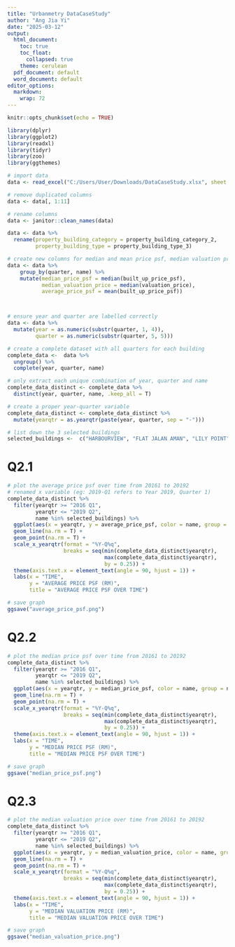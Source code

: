 ```yaml
---
title: "Urbanmetry DataCaseStudy"
author: "Ang Jia Yi"
date: "2025-03-12"
output:
  html_document:
    toc: true
    toc_float:
      collapsed: true
    theme: cerulean
  pdf_document: default
  word_document: default
editor_options:
  markdown:
    wrap: 72
---
```


```r
knitr::opts_chunk$set(echo = TRUE)

library(dplyr)
library(ggplot2)
library(readxl)
library(tidyr)
library(zoo)
library(ggthemes)
```

```r
# import data
data <- read_excel("C:/Users/User/Downloads/DataCaseStudy.xlsx", sheet = "Q2 data")

# remove duplicated columns
data <- data[, 1:11]

# rename columns
data <- janitor::clean_names(data)

data <- data %>% 
  rename(property_building_category = property_building_category_2,
         property_building_type = property_building_type_3)
```
```r
# create new columns for median and mean price psf, median valuation price
data <- data %>% 
    group_by(quarter, name) %>% 
    mutate(median_price_psf = median(built_up_price_psf),
           median_valuation_price = median(valuation_price),
           average_price_psf = mean(built_up_price_psf))



# ensure year and quarter are labelled correctly
data <- data %>%
  mutate(year = as.numeric(substr(quarter, 1, 4)),
         quarter = as.numeric(substr(quarter, 5, 5))) 
```

```r
# create a complete dataset with all quarters for each building
complete_data <-  data %>%
  ungroup() %>% 
  complete(year, quarter, name)

# only extract each unique combination of year, quarter and name
complete_data_distinct <- complete_data %>% 
  distinct(year, quarter, name, .keep_all = T)

# create a proper year-quarter variable
complete_data_distinct <- complete_data_distinct %>%
  mutate(yearqtr = as.yearqtr(paste(year, quarter, sep = "-")))

# list down the 3 selected buildings
selected_buildings <-  c("HARBOURVIEW", "FLAT JALAN AMAN", "LILY POINT")
```

# Q2.1
```r
# plot the average price psf over time from 20161 to 20192
# renamed x variable (eg: 2019-Q1 refers to Year 2019, Quarter 1)
complete_data_distinct %>% 
  filter(yearqtr >= "2016 Q1", 
         yearqtr <= "2019 Q2", 
         name %in% selected_buildings) %>% 
  ggplot(aes(x = yearqtr, y = average_price_psf, color = name, group = name)) +
  geom_line(na.rm = T) +
  geom_point(na.rm = T) +
  scale_x_yearqtr(format = "%Y-Q%q", 
                  breaks = seq(min(complete_data_distinct$yearqtr), 
                               max(complete_data_distinct$yearqtr), 
                               by = 0.25)) +
  theme(axis.text.x = element_text(angle = 90, hjust = 1)) +  
  labs(x = "TIME",
       y = "AVERAGE PRICE PSF (RM)",
       title = "AVERAGE PRICE PSF OVER TIME")

# save graph
ggsave("average_price_psf.png")
```

# Q2.2
```r
# plot the median price psf over time from 20161 to 20192
complete_data_distinct %>% 
  filter(yearqtr >= "2016 Q1", 
         yearqtr <= "2019 Q2",
         name %in% selected_buildings) %>% 
  ggplot(aes(x = yearqtr, y = median_price_psf, color = name, group = name)) +
  geom_line(na.rm = T) +
  geom_point(na.rm = T) +
  scale_x_yearqtr(format = "%Y-Q%q", 
                  breaks = seq(min(complete_data_distinct$yearqtr), 
                               max(complete_data_distinct$yearqtr), 
                               by = 0.25)) +
  theme(axis.text.x = element_text(angle = 90, hjust = 1)) +  
  labs(x = "TIME",
       y = "MEDIAN PRICE PSF (RM)",
       title = "MEDIAN PRICE PSF OVER TIME")

# save graph
ggsave("median_price_psf.png")
```

# Q2.3
```r
# plot the median valuation price over time from 20161 to 20192
complete_data_distinct %>% 
  filter(yearqtr >= "2016 Q1", 
         yearqtr <= "2019 Q2",
         name %in% selected_buildings) %>% 
  ggplot(aes(x = yearqtr, y = median_valuation_price, color = name, group = name)) +
  geom_line(na.rm = T) +
  geom_point(na.rm = T) +
  scale_x_yearqtr(format = "%Y-Q%q", 
                  breaks = seq(min(complete_data_distinct$yearqtr), 
                               max(complete_data_distinct$yearqtr), 
                               by = 0.25)) +
  theme(axis.text.x = element_text(angle = 90, hjust = 1)) +  
  labs(x = "TIME",
       y = "MEDIAN VALUATION PRICE (RM)",
       title = "MEDIAN VALUATION PRICE OVER TIME")

# save graph
ggsave("median_valuation_price.png")
```


